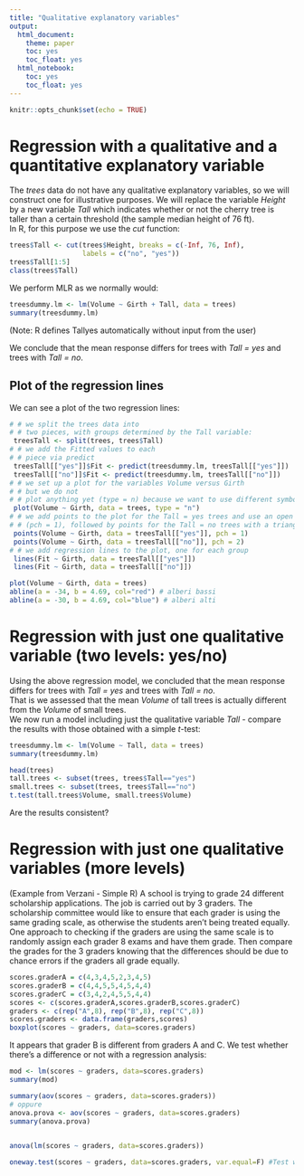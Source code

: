 ```yaml
---
title: "Qualitative explanatory variables"
output: 
  html_document: 
    theme: paper
    toc: yes
    toc_float: yes
  html_notebook: 
    toc: yes
    toc_float: yes
---
```


```r
knitr::opts_chunk$set(echo = TRUE)
```

# Regression with a qualitative and a quantitative explanatory variable

The *trees* data do not have any qualitative explanatory variables, so we will construct one
for illustrative purposes. We will replace the variable
*Height* by a new variable *Tall* which indicates whether or not the cherry tree is taller than a
certain threshold (the sample median height of 76 ft).   
In R, for this purpose we use the *cut* function:

```r
trees$Tall <- cut(trees$Height, breaks = c(-Inf, 76, Inf),
                  labels = c("no", "yes"))
trees$Tall[1:5]
class(trees$Tall)
```

We perform MLR as we normally would:

```r
treesdummy.lm <- lm(Volume ~ Girth + Tall, data = trees)
summary(treesdummy.lm)
```

(Note: R defines Tallyes automatically without input from the user)   

We conclude
that the mean response differs for trees with *Tall = yes* and trees with *Tall = no*.   

## Plot of the regression lines

We can see a plot of the two regression lines:

```r
# # we split the trees data into
# # two pieces, with groups determined by the Tall variable:
 treesTall <- split(trees, trees$Tall)
# # we add the Fitted values to each
# # piece via predict
 treesTall[["yes"]]$Fit <- predict(treesdummy.lm, treesTall[["yes"]])
 treesTall[["no"]]$Fit <- predict(treesdummy.lm, treesTall[["no"]])
# # we set up a plot for the variables Volume versus Girth
# # but we do not
# # plot anything yet (type = n) because we want to use different symbols for the two groups
 plot(Volume ~ Girth, data = trees, type = "n")
# # we add points to the plot for the Tall = yes trees and use an open circle for a plot character
# # (pch = 1), followed by points for the Tall = no trees with a triangle character (pch = 2).
 points(Volume ~ Girth, data = treesTall[["yes"]], pch = 1)
 points(Volume ~ Girth, data = treesTall[["no"]], pch = 2)
# # we add regression lines to the plot, one for each group
 lines(Fit ~ Girth, data = treesTall[["yes"]])
 lines(Fit ~ Girth, data = treesTall[["no"]])

plot(Volume ~ Girth, data = trees)
abline(a = -34, b = 4.69, col="red") # alberi bassi
abline(a = -30, b = 4.69, col="blue") # alberi alti

```


# Regression with just one qualitative variable (two levels: yes/no)

Using the above regression model, we concluded
that the mean response differs for trees with *Tall = yes* and trees with *Tall = no*.  
That is we assessed that the mean *Volume* of tall trees is actually different from the *Volume* of small trees.   
We now run a model including just the qualitative variable *Tall* - compare the results with those obtained with a simple *t*-test:

```r

treesdummy.lm <- lm(Volume ~ Tall, data = trees)
summary(treesdummy.lm)

head(trees)
tall.trees <- subset(trees, trees$Tall=="yes")
small.trees <- subset(trees, trees$Tall=="no")
t.test(tall.trees$Volume, small.trees$Volume)

```

Are the results consistent?

# Regression with just one qualitative variables (more levels)

(Example from Verzani - Simple R)
A school is trying to grade 24 different scholarship applications. The job is carried out by 3 graders. The scholarship committee would like to ensure that each grader is using the same
grading scale, as otherwise the students aren't being treated equally. One approach to checking if the graders are using the same scale is to randomly assign each grader 8 exams and have them grade. Then compare the grades for the 3 graders knowing that the differences should be due to chance errors if the graders all grade equally.

```r
scores.graderA = c(4,3,4,5,2,3,4,5)
scores.graderB = c(4,4,5,5,4,5,4,4)
scores.graderC = c(3,4,2,4,5,5,4,4)
scores <- c(scores.graderA,scores.graderB,scores.graderC)
graders <- c(rep("A",8), rep("B",8), rep("C",8))
scores.graders <- data.frame(graders,scores)
boxplot(scores ~ graders, data=scores.graders)
```

It appears that grader B is different from graders A and C. We test whether there's a difference or not with a regression analysis:

```r

mod <- lm(scores ~ graders, data=scores.graders)
summary(mod)

```

```r

summary(aov(scores ~ graders, data=scores.graders))
# oppure
anova.prova <- aov(scores ~ graders, data=scores.graders)
summary(anova.prova)
                   

```


```r

anova(lm(scores ~ graders, data=scores.graders))

```


```r

oneway.test(scores ~ graders, data=scores.graders, var.equal=F) #Test whether two or more samples from normal distributions have the same means. The variances are not necessarily assumed to be equal.

```

